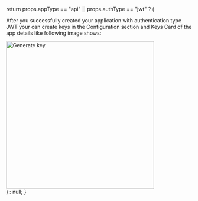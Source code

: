 
  return props.appType == "api" || props.authType == "jwt" ? (
    <div>
      <p>
        After you successfully created your application with authentication type
        JWT your can create keys in the Configuration section and Keys Card of
        the app details like following image shows:
      </p>
      <img
        width="400px"
        alt="Generate key"
        src="/docs/img/guides/application/generate-key.png"
      />
    </div>
  ) : null;
}
